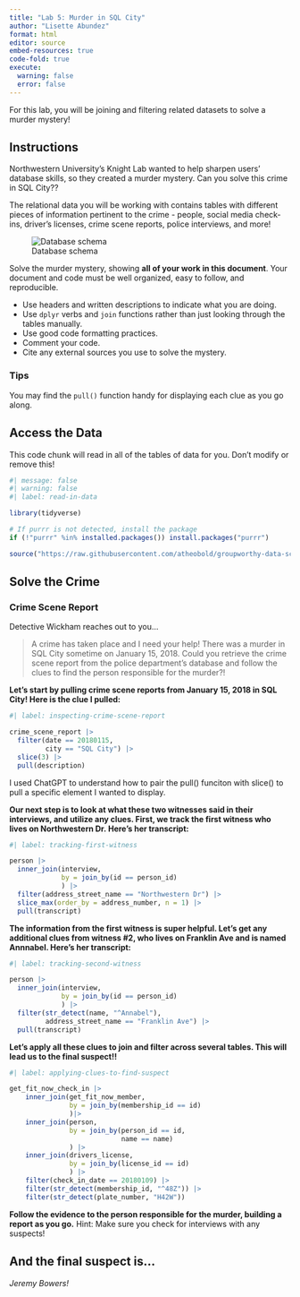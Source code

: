```yaml
---
title: "Lab 5: Murder in SQL City"
author: "Lisette Abundez"
format: html
editor: source
embed-resources: true
code-fold: true
execute:
  warning: false
  error: false
---
```


For this lab, you will be joining and filtering related datasets to solve a murder mystery!

## Instructions

Northwestern University's Knight Lab wanted to help sharpen users' database skills, so they created a murder mystery. Can you solve this crime in SQL City??

The relational data you will be working with contains tables with different pieces of information pertinent to the crime - people, social media check-ins, driver's licenses, crime scene reports, police interviews, and more!

![Database schema](https://mystery.knightlab.com/schema.png)

Solve the murder mystery, showing **all of your work in this document**. Your document and code must be well organized, easy to follow, and reproducible.

+ Use headers and written descriptions to indicate what you are doing.
+ Use `dplyr` verbs and `join` functions rather than just looking through the tables manually.
+ Use good code formatting practices.
+ Comment your code.
+ Cite any external sources you use to solve the mystery.

### Tips 

You may find the `pull()` function handy for displaying each clue as you go along.


## Access the Data

This code chunk will read in all of the tables of data for you. Don't modify or remove this!

```r
#| message: false
#| warning: false
#| label: read-in-data

library(tidyverse)

# If purrr is not detected, install the package
if (!"purrr" %in% installed.packages()) install.packages("purrr")

source("https://raw.githubusercontent.com/atheobold/groupworthy-data-science/main/labs/instructions/lab-5-setup.R")
```

## Solve the Crime

### Crime Scene Report

Detective Wickham reaches out to you...

> A crime has taken place and I need your help! There was a murder in SQL City sometime on January 15, 2018. Could you retrieve the crime scene report from the police department’s database and follow the clues to find the person responsible for the murder?!

**Let's start by pulling crime scene reports from January 15, 2018 in SQL City! Here is the clue I pulled: **

```r
#| label: inspecting-crime-scene-report

crime_scene_report |>
  filter(date == 20180115,
         city == "SQL City") |>
  slice(3) |>
  pull(description) 
```
I used ChatGPT to understand how to pair the pull() funciton with slice() to pull a specific element I wanted to display. 

**Our next step is to look at what these two witnesses said in their interviews, and utilize any clues. First, we track the first witness who lives on Northwestern Dr. Here's her transcript: **
```r
#| label: tracking-first-witness

person |>
  inner_join(interview, 
             by = join_by(id == person_id)
             ) |>
  filter(address_street_name == "Northwestern Dr") |>
  slice_max(order_by = address_number, n = 1) |>
  pull(transcript)

```

**The information from the first witness is super helpful. Let's get any additional clues from witness #2, who lives on Franklin Ave and is named Annnabel. Here's her transcript:**
```r
#| label: tracking-second-witness

person |>
  inner_join(interview, 
             by = join_by(id == person_id)
             ) |>
  filter(str_detect(name, "^Annabel"),
         address_street_name == "Franklin Ave") |>
  pull(transcript)

```
**Let's apply all these clues to join and filter across several tables. This will lead us to the final suspect!! **
```r
#| label: applying-clues-to-find-suspect

get_fit_now_check_in |>
    inner_join(get_fit_now_member,
               by = join_by(membership_id == id)
               )|>
    inner_join(person,
               by = join_by(person_id == id,
                            name == name)
               ) |>
    inner_join(drivers_license,
               by = join_by(license_id == id)
               ) |>
    filter(check_in_date == 20180109) |>
    filter(str_detect(membership_id, "^48Z")) |>
    filter(str_detect(plate_number, "H42W"))

```


**Follow the evidence to the person responsible for the murder, building a report as you go.**
Hint: Make sure you check for interviews with any suspects!


## And the final suspect is...

*Jeremy Bowers!*
